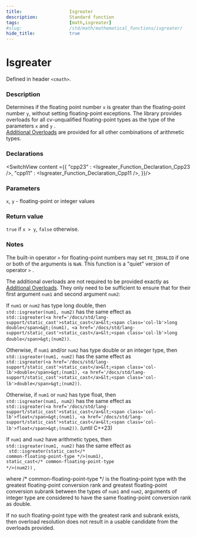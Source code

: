 ```yaml
---
title:                  Isgreater
description:            Standard function
tags:                   [math,isgreater]
#slug:                  /std/math/mathematical_functions/isgreater/
hide_title:             true
---
```




# Isgreater

Defined in header `<cmath>`.

### Description

Determines if the floating point number `x` is greater than the floating-point number `y`, without setting floating-point exceptions. 
&#8203;<Since v='cpp23'>The library provides overloads for all cv-unqualified floating-point types as the type of the parameters `x` and `y` </Since>. <br/>
&#8203;<a href='#declarations'>Additional Overloads</a> are provided for all other combinations of arithmetic types.

### Declarations

<SwitchView content ={{
    "cpp23" : <Isgreater_Function_Declaration_Cpp23 />,
    "cpp11" : <Isgreater_Function_Declaration_Cpp11 />,
}}/>

### Parameters
 
`x`, `y` - floating-point or integer values

### Return value

`true` if `x > y`, `false` otherwise.

### Notes

The built-in operator `>` for floating-point numbers may set `FE_INVALID` if one or both of the arguments is `NaN`. This function is a "quiet" version of operator `>` .

The additional overloads are not required to be provided exactly as <a href='#declarations'>Additional Overloads</a>. 
They only need to be sufficient to ensure that for their first argument `num1` and second argument `num2`:

If `num1` or `num2` has type <span class='col-lb'>long double</span>, then <br/>
`std::isgreater(num1, num2)` has the same effect as  <br/>
`std::isgreater(<a href='/docs/std/lang-support/static_cast'>static_cast</a>&lt;<span class='col-lb'>long double</span>&gt;(num1), <a href='/docs/std/lang-support/static_cast'>static_cast</a>&lt;<span class='col-lb'>long double</span>&gt;(num2))`.

Otherwise, if `num1` and/or `num2` has type <span class='col-lb'>double</span> or an integer type, then  <br/>
`std::isgreater(num1, num2)` has the same effect as  <br/>
`std::isgreater(<a href='/docs/std/lang-support/static_cast'>static_cast</a>&lt;<span class='col-lb'>double</span>&gt;(num1), <a href='/docs/std/lang-support/static_cast'>static_cast</a>&lt;<span class='col-lb'>double</span>&gt;(num2))`.

Otherwise, if `num1` or `num2` has type <span class='col-lb'>float</span>, then  <br/>
`std::isgreater(num1, num2)` has the same effect as  <br/>
`std::isgreater(<a href='/docs/std/lang-support/static_cast'>static_cast</a>&lt;<span class='col-lb'>float</span>&gt;(num1), <a href='/docs/std/lang-support/static_cast'>static_cast</a>&lt;<span class='col-lb'>float</span>&gt;(num2))`.
(until C++23)

If `num1` and `num2` have arithmetic types, then  <br/>
`std::isgreater(num1, num2)` has the same effect as  <br/> <code> std::isgreater(static_cast&lt;<span class='col-d'>/\* common-floating-point-type \*/</span>&gt;(num1), static_cast&lt;<span class='col-d'>/\* common-floating-point-type \*/</span>&gt;(num2))</code> ,
               
where <span class='col-d'>/\* common-floating-point-type \*/</span> is the floating-point type with the greatest floating-point conversion rank and greatest floating-point 
conversion subrank between the types of `num1` and `num2`, arguments of integer type are considered to have the same floating-point conversion rank as <span class='col-lb'>double</span>.

If no such floating-point type with the greatest rank and subrank exists, then overload resolution does not result in a usable candidate from the overloads provided.